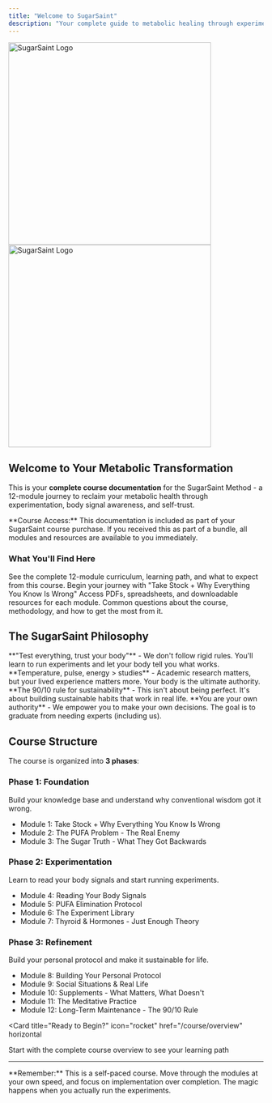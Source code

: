 ```yaml
---
title: "Welcome to SugarSaint"
description: "Your complete guide to metabolic healing through experimentation and body signal awareness"
---
```


<img
  className="block dark:hidden"
  src="/logo/light-v3-5x1.png"
  alt="SugarSaint Logo"
  width="400"
/>
<img
  className="hidden dark:block"
  src="/logo/dark-v3-5x1.png"
  alt="SugarSaint Logo"
  width="400"
/>

## Welcome to Your Metabolic Transformation

This is your **complete course documentation** for the SugarSaint Method - a 12-module journey to reclaim your metabolic health through experimentation, body signal awareness, and self-trust.

<Note>
**Course Access:** This documentation is included as part of your SugarSaint course purchase. If you received this as part of a bundle, all modules and resources are available to you immediately.
</Note>

### What You'll Find Here

<CardGroup cols={2}>
  <Card
    title="Course Overview"
    icon="map"
    href="/course/overview"
  >
    See the complete 12-module curriculum, learning path, and what to expect from this course.
  </Card>
  <Card
    title="Start Module 1"
    icon="play"
    href="/course/phase1/module1-take-stock"
  >
    Begin your journey with "Take Stock + Why Everything You Know Is Wrong"
  </Card>
  <Card
    title="Course Deliverables"
    icon="download"
    href="/course/deliverables"
  >
    Access PDFs, spreadsheets, and downloadable resources for each module.
  </Card>
  <Card
    title="Frequently Asked Questions"
    icon="circle-question"
    href="/course/faq"
  >
    Common questions about the course, methodology, and how to get the most from it.
  </Card>
</CardGroup>

## The SugarSaint Philosophy

<AccordionGroup>
  <Accordion title="Experimentation Over Dogma" icon="flask">
    **"Test everything, trust your body"** - We don't follow rigid rules. You'll learn to run experiments and let your body tell you what works.
  </Accordion>

  <Accordion title="Body Signals Are Authority" icon="heart-pulse">
    **Temperature, pulse, energy > studies** - Academic research matters, but your lived experience matters more. Your body is the ultimate authority.
  </Accordion>

  <Accordion title="Practice, Not Perfection" icon="shield-check">
    **The 90/10 rule for sustainability** - This isn't about being perfect. It's about building sustainable habits that work in real life.
  </Accordion>

  <Accordion title="Self-Trust Over Experts" icon="user">
    **You are your own authority** - We empower you to make your own decisions. The goal is to graduate from needing experts (including us).
  </Accordion>
</AccordionGroup>

## Course Structure

The course is organized into **3 phases**:

### Phase 1: Foundation
Build your knowledge base and understand why conventional wisdom got it wrong.
- Module 1: Take Stock + Why Everything You Know Is Wrong
- Module 2: The PUFA Problem - The Real Enemy
- Module 3: The Sugar Truth - What They Got Backwards

### Phase 2: Experimentation
Learn to read your body signals and start running experiments.
- Module 4: Reading Your Body Signals
- Module 5: PUFA Elimination Protocol
- Module 6: The Experiment Library
- Module 7: Thyroid & Hormones - Just Enough Theory

### Phase 3: Refinement
Build your personal protocol and make it sustainable for life.
- Module 8: Building Your Personal Protocol
- Module 9: Social Situations & Real Life
- Module 10: Supplements - What Matters, What Doesn't
- Module 11: The Meditative Practice
- Module 12: Long-Term Maintenance - The 90/10 Rule

<Card
  title="Ready to Begin?"
  icon="rocket"
  href="/course/overview"
  horizontal
>
  Start with the complete course overview to see your learning path
</Card>

---

<Info>
**Remember:** This is a self-paced course. Move through the modules at your own speed, and focus on implementation over completion. The magic happens when you actually run the experiments.
</Info>

